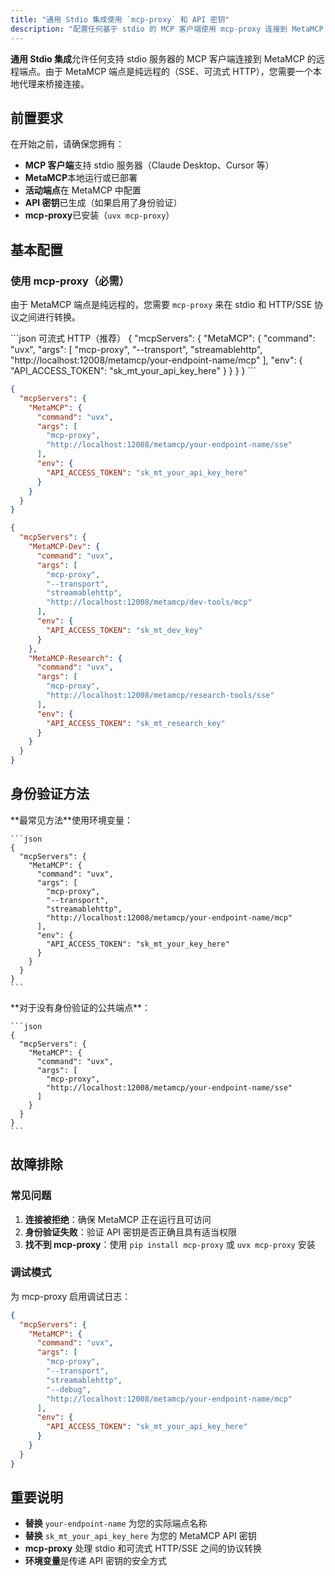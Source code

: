 ```yaml
---
title: "通用 Stdio 集成使用 `mcp-proxy` 和 API 密钥"
description: "配置任何基于 stdio 的 MCP 客户端使用 mcp-proxy 连接到 MetaMCP 端点"
---
```


**通用 Stdio 集成**允许任何支持 stdio 服务器的 MCP 客户端连接到 MetaMCP 的远程端点。由于 MetaMCP 端点是纯远程的（SSE、可流式 HTTP），您需要一个本地代理来桥接连接。

## 前置要求

在开始之前，请确保您拥有：

- **MCP 客户端**支持 stdio 服务器（Claude Desktop、Cursor 等）
- **MetaMCP**本地运行或已部署
- **活动端点**在 MetaMCP 中配置
- **API 密钥**已生成（如果启用了身份验证）
- **mcp-proxy**已安装（`uvx mcp-proxy`）

## 基本配置

### 使用 mcp-proxy（必需）

由于 MetaMCP 端点是纯远程的，您需要 `mcp-proxy` 来在 stdio 和 HTTP/SSE 协议之间进行转换。

<CodeGroup>
```json 可流式 HTTP（推荐）
{
  "mcpServers": {
    "MetaMCP": {
      "command": "uvx",
      "args": [
        "mcp-proxy",
        "--transport",
        "streamablehttp",
        "http://localhost:12008/metamcp/your-endpoint-name/mcp"
      ],
      "env": {
        "API_ACCESS_TOKEN": "sk_mt_your_api_key_here"
      }
    }
  }
}
```

```json SSE（替代）
{
  "mcpServers": {
    "MetaMCP": {
      "command": "uvx",
      "args": [
        "mcp-proxy",
        "http://localhost:12008/metamcp/your-endpoint-name/sse"
      ],
      "env": {
        "API_ACCESS_TOKEN": "sk_mt_your_api_key_here"
      }
    }
  }
}
```

```json 多个端点
{
  "mcpServers": {
    "MetaMCP-Dev": {
      "command": "uvx",
      "args": [
        "mcp-proxy",
        "--transport",
        "streamablehttp",
        "http://localhost:12008/metamcp/dev-tools/mcp"
      ],
      "env": {
        "API_ACCESS_TOKEN": "sk_mt_dev_key"
      }
    },
    "MetaMCP-Research": {
      "command": "uvx",
      "args": [
        "mcp-proxy",
        "http://localhost:12008/metamcp/research-tools/sse"
      ],
      "env": {
        "API_ACCESS_TOKEN": "sk_mt_research_key"
      }
    }
  }
}
```
</CodeGroup>

## 身份验证方法

<AccordionGroup>
  <Accordion icon="key" title="API 密钥身份验证">
    **最常见方法**使用环境变量：
    
    ```json
    {
      "mcpServers": {
        "MetaMCP": {
          "command": "uvx",
          "args": [
            "mcp-proxy",
            "--transport",
            "streamablehttp",
            "http://localhost:12008/metamcp/your-endpoint-name/mcp"
          ],
          "env": {
            "API_ACCESS_TOKEN": "sk_mt_your_key_here"
          }
        }
      }
    }
    ```
  </Accordion>

  <Accordion icon="shield-minus" title="无身份验证">
    **对于没有身份验证的公共端点**：
    
    ```json
    {
      "mcpServers": {
        "MetaMCP": {
          "command": "uvx",
          "args": [
            "mcp-proxy",
            "http://localhost:12008/metamcp/your-endpoint-name/sse"
          ]
        }
      }
    }
    ```
  </Accordion>
</AccordionGroup>

## 故障排除

### 常见问题

1. **连接被拒绝**：确保 MetaMCP 正在运行且可访问
2. **身份验证失败**：验证 API 密钥是否正确且具有适当权限
3. **找不到 mcp-proxy**：使用 `pip install mcp-proxy` 或 `uvx mcp-proxy` 安装

### 调试模式

为 mcp-proxy 启用调试日志：

```json
{
  "mcpServers": {
    "MetaMCP": {
      "command": "uvx",
      "args": [
        "mcp-proxy",
        "--transport",
        "streamablehttp",
        "--debug",
        "http://localhost:12008/metamcp/your-endpoint-name/mcp"
      ],
      "env": {
        "API_ACCESS_TOKEN": "sk_mt_your_api_key_here"
      }
    }
  }
}
```

## 重要说明

- **替换** `your-endpoint-name` 为您的实际端点名称
- **替换** `sk_mt_your_api_key_here` 为您的 MetaMCP API 密钥
- **mcp-proxy** 处理 stdio 和可流式 HTTP/SSE 之间的协议转换
- **环境变量**是传递 API 密钥的安全方式 